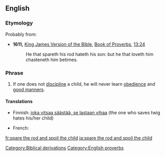 ==English==

===Etymology===
Probably from:
* '''1611,''' [[w:King James Version of the Bible|King James Version of the Bible]], [[w:Book of Proverbs|Book of Proverbs]], [[s:Bible (King James)/Proverbs#Chapter 13|13:24]]
*: He that spareth his rod hateth his son: but he that loveth him chasteneth him betimes.

===Phrase===
{{infl|en|phrase|head=[[spare]] [[the]] [[rod]] [[and]] [[spoil]] [[the]] [[child]]}}

# If one does not [[discipline]] a child, he will never learn [[obedience]] and [[good manners]].

====Translations====
{{trans-top}}
* Finnish: [[joka vitsaa säästää, se lastaan vihaa]] (the one who saves twig hates his/her child)
{{trans-mid}}
* French: {{t+|fr|qui aime bien, châtie bien}}
{{trans-bottom}}

[[Category:Biblical derivations]]
[[Category:English proverbs]]

[[fr:spare the rod and spoil the child]]
[[ja:spare the rod and spoil the child]]